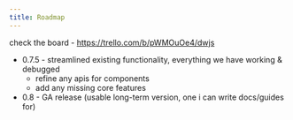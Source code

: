 ```yaml
---
title: Roadmap
---
```


check the board - https://trello.com/b/pWMOuOe4/dwjs


- 0.7.5 - streamlined existing functionality, everything we have working & debugged
  - refine any apis for components
  - add any missing core features
- 0.8 - GA release (usable long-term version, one i can write docs/guides for)

